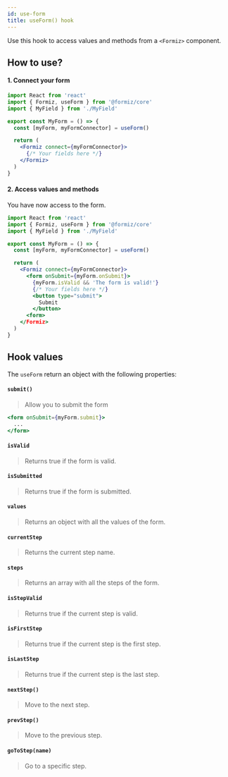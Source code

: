 ```yaml
---
id: use-form
title: useForm() hook
---
```


Use this hook to access values and methods from a `<Formiz>` component.

## How to use?

#### 1. Connect your form

```jsx
import React from 'react'
import { Formiz, useForm } from '@formiz/core'
import { MyField } from './MyField'

export const MyForm = () => {
  const [myForm, myFormConnector] = useForm()

  return (
    <Formiz connect={myFormConnector}>
      {/* Your fields here */}
    </Formiz>
  )
}
```

#### 2. Access values and methods

You have now access to the form.

```jsx
import React from 'react'
import { Formiz, useForm } from '@formiz/core'
import { MyField } from './MyField'

export const MyForm = () => {
  const [myForm, myFormConnector] = useForm()

  return (
    <Formiz connect={myFormConnector}>
      <form onSubmit={myForm.onSubmit}>
        {myForm.isValid && 'The form is valid!'}
        {/* Your fields here */}
        <button type="submit">
          Submit
        </button>
      <form>
    </Formiz>
  )
}
```

## Hook values

The `useForm` return an object with the following properties:

#### `submit()`

> Allow you to submit the form

```jsx
<form onSubmit={myForm.submit}>
  ...
</form>
```

#### `isValid`

> Returns true if the form is valid.

#### `isSubmitted`

> Returns true if the form is submitted.

#### `values`

> Returns an object with all the values of the form.

#### `currentStep`

> Returns the current step name.

#### `steps`

> Returns an array with all the steps of the form.

#### `isStepValid`

> Returns true if the current step is valid.

#### `isFirstStep`

> Returns true if the current step is the first step.

#### `isLastStep`

> Returns true if the current step is the last step.

#### `nextStep()`

> Move to the next step.

#### `prevStep()`

> Move to the previous step.

#### `goToStep(name)`

> Go to a specific step.
